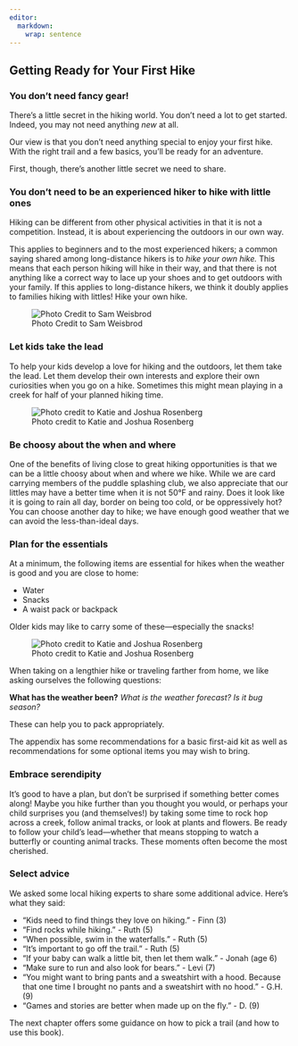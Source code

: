 ```yaml
---
editor: 
  markdown: 
    wrap: sentence
---
```


## Getting Ready for Your First Hike

### You don't need fancy gear!

There's a little secret in the hiking world.
You don't need a lot to get started.
Indeed, you may not need anything *new* at all.

Our view is that you don’t need anything special to enjoy your first hike.
With the right trail and a few basics, you’ll be ready for an adventure.

First, though, there's another little secret we need to share.

### You don't need to be an experienced hiker to hike with little ones

Hiking can be different from other physical activities in that it is not a competition.
Instead, it is about experiencing the outdoors in our own way.

This applies to beginners and to the most experienced hikers; a common saying shared among long-distance hikers is to *hike your own hike.* This means that each person hiking will hike in their way, and that there is not anything like a correct way to lace up your shoes and to get outdoors with your family.
If this applies to long-distance hikers, we think it doubly applies to families hiking with littles!
Hike your own hike.

![Photo Credit to Sam Weisbrod](img/ruth-hill.jpg)

### Let kids take the lead

To help your kids develop a love for hiking and the outdoors, let them take the lead.
Let them develop their own interests and explore their own curiosities when you go on a hike.
Sometimes this might mean playing in a creek for half of your planned hiking time.

![Photo credit to Katie and Joshua Rosenberg](img/kids-looking-down.jpeg)

### Be choosy about the when and where

One of the benefits of living close to great hiking opportunities is that we can be a little choosy about when and where we hike.
While we are card carrying members of the puddle splashing club, we also appreciate that our littles may have a better time when it is not 50°F and rainy.
Does it look like it is going to rain all day, border on being too cold, or be oppressively hot?
You can choose another day to hike; we have enough good weather that we can avoid the less-than-ideal days.

### Plan for the essentials

At a minimum, the following items are essential for hikes when the weather is good and you are close to home:

-   Water
-   Snacks
-   A waist pack or backpack

Older kids may like to carry some of these---especially the snacks!

![Photo credit to Katie and Joshua Rosenberg](img/snacks.jpeg)

When taking on a lengthier hike or traveling farther from home, we like asking ourselves the following questions:

**What has the weather been?** *What is the weather forecast?* *Is it bug season?*

These can help you to pack appropriately.

The appendix has some recommendations for a basic first-aid kit as well as recommendations for some optional items you may wish to bring.

### Embrace serendipity

It's good to have a plan, but don't be surprised if something better comes along!
Maybe you hike further than you thought you would, or perhaps your child surprises you (and themselves!) by taking some time to rock hop across a creek, follow animal tracks, or look at plants and flowers.
Be ready to follow your child’s lead—whether that means stopping to watch a butterfly or counting animal tracks.
These moments often become the most cherished.

### Select advice

We asked some local hiking experts to share some additional advice.
Here's what they said:

-   "Kids need to find things they love on hiking." - Finn (3)
-   "Find rocks while hiking." - Ruth (5)
-   "When possible, swim in the waterfalls." - Ruth (5)
-   "It's important to go off the trail." - Ruth (5)
-   "If your baby can walk a little bit, then let them walk." - Jonah (age 6)
-   "Make sure to run and also look for bears." - Levi (7)
-   "You might want to bring pants and a sweatshirt with a hood. Because that one time I brought no pants and a sweatshirt with no hood." - G.H. (9)
-   "Games and stories are better when made up on the fly." - D. (9)

The next chapter offers some guidance on how to pick a trail (and how to use this book).
